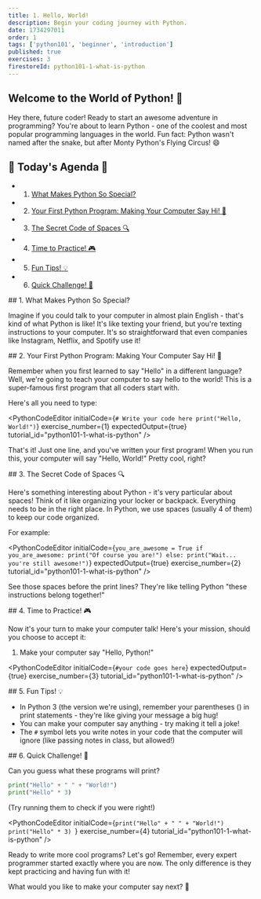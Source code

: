 ```yaml
---
title: 1. Hello, World!
description: Begin your coding journey with Python.
date: 1734297011
order: 1
tags: ['python101', 'beginner', 'introduction']
published: true
exercises: 3
firestoreId: python101-1-what-is-python
---
```


## Welcome to the World of Python! 🐍

Hey there, future coder! Ready to start an awesome adventure in programming? You're about to learn Python - one of the coolest and most popular programming languages in the world. Fun fact: Python wasn't named after the snake, but after Monty Python's Flying Circus! 😄

## 🚀 Today's Agenda 🚀

* 1. [What Makes Python So Special?](#WhatMakesPythonSoSpecial)
* 2. [Your First Python Program: Making Your Computer Say Hi! 👋](#YourFirstPythonProgram:MakingYourComputerSayHi)
* 3. [The Secret Code of Spaces 🔍](#TheSecretCodeofSpaces)
* 4. [Time to Practice! 🎮](#TimetoPractice)
* 5. [Fun Tips! 💡](#FunTips)
* 6. [Quick Challenge! 🌟](#QuickChallenge)

<div id='WhatMakesPythonSoSpecial'></div>
##  1. What Makes Python So Special? 

Imagine if you could talk to your computer in almost plain English - that's kind of what Python is like! It's like texting your friend, but you're texting instructions to your computer. It's so straightforward that even companies like Instagram, Netflix, and Spotify use it!

<div id='YourFirstPythonProgram:MakingYourComputerSayHi'></div>
##  2. Your First Python Program: Making Your Computer Say Hi! 👋

Remember when you first learned to say "Hello" in a different language? Well, we're going to teach your computer to say hello to the world! This is a super-famous first program that all coders start with.

Here's all you need to type:

<PythonCodeEditor 
  initialCode={`# Write your code here
print("Hello, World!")`}
  exercise_number={1}
  expectedOutput={true}
  tutorial_id="python101-1-what-is-python"
/>

That's it! Just one line, and you've written your first program! When you run this, your computer will say "Hello, World!" Pretty cool, right?

<div id='TheSecretCodeofSpaces'></div>
##  3. The Secret Code of Spaces 🔍

Here's something interesting about Python - it's very particular about spaces! Think of it like organizing your locker or backpack. Everything needs to be in the right place. In Python, we use spaces (usually 4 of them) to keep our code organized.

For example:

<PythonCodeEditor
  initialCode={`you_are_awesome = True
  if you_are_awesome:
    print("Of course you are!")
else:
    print("Wait... you're still awesome!")`}
  expectedOutput={true}
  exercise_number={2}
  tutorial_id="python101-1-what-is-python"
/>

See those spaces before the print lines? They're like telling Python "these instructions belong together!"

<div id='TimetoPractice'></div>
##  4. Time to Practice! 🎮

Now it's your turn to make your computer talk! Here's your mission, should you choose to accept it:

1. Make your computer say "Hello, Python!"

<PythonCodeEditor
  initialCode={`#your code goes here`}
  expectedOutput={true}
  exercise_number={3}
  tutorial_id="python101-1-what-is-python"
/>

<div id='FunTips'></div>
##  5. Fun Tips! 💡

- In Python 3 (the version we're using), remember your parentheses () in print statements - they're like giving your message a big hug!
- You can make your computer say anything - try making it tell a joke!
- The `#` symbol lets you write notes in your code that the computer will ignore (like passing notes in class, but allowed!)

<div id='QuickChallenge'></div>
##  6. Quick Challenge! 🌟

Can you guess what these programs will print?

```python showLineNumbers 
print("Hello" + " " + "World!")
print("Hello" * 3)
```

(Try running them to check if you were right!)

<PythonCodeEditor
  initialCode={`print("Hello" + " " + "World!")
  print("Hello" * 3)
  `}
  exercise_number={4}
  tutorial_id="python101-1-what-is-python"
/>

Ready to write more cool programs? Let's go! Remember, every expert programmer started exactly where you are now. The only difference is they kept practicing and having fun with it! 

What would you like to make your computer say next? 🤔